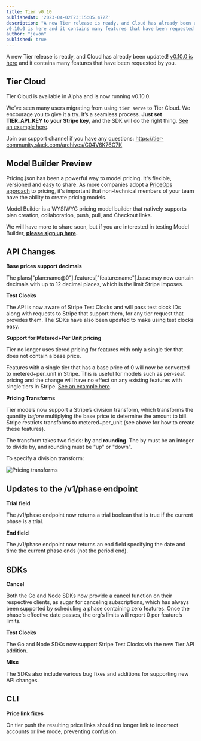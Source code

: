 ```yaml
---
title: Tier v0.10
publishedAt: '2023-04-02T23:15:05.472Z'
description: "A new Tier release is ready, and Cloud has already been updated!  
v0.10.0 is here and it contains many features that have been requested by you."
author: "jevon"
published: true
---
```


A new Tier release is ready, and Cloud has already been updated! [v0.10.0 is here](https://tier.run/releases) and it contains many features that have been requested by you.

## Tier Cloud

Tier Cloud is available in Alpha and is now running v0.10.0.

We’ve seen many users migrating from using `tier serve` to Tier Cloud. We encourage you to give it a try. It’s a seamless process. **Just set TIER_API_KEY to your Stripe key**, and the SDK will do the right thing. [See an example here](http://email.tier.run/e/c/eyJlIjoxMzM0NDAsImVtYWlsX2lkIjoiZXhhbXBsZSIsImhyZWYiOiJodHRwczovL2dpc3QuZ2l0aHViLmNvbS9qZXZvbi9hMjlmNmIxMGQyOTRlYjdmZDA2ZWE1YTRiNjdiMzUxNyIsInQiOjE2ODA0NzY4MzB9/86b6ba1feb36261a636e7128b43f88fb60883eea2a7e055a1afc285cf230a784).

Join our support channel if you have any questions: https://tier-community.slack.com/archives/C04V6K76G7K

## Model Builder Preview

Pricing.json has been a powerful way to model pricing. It's flexible, versioned and easy to share. As more companies adopt a [PriceOps approach](http://email.tier.run/e/c/eyJlIjoxMzM0NDAsImVtYWlsX2lkIjoiZXhhbXBsZSIsImhyZWYiOiJodHRwczovL3ByaWNlb3BzLm9yZyIsInQiOjE2ODA0NzY4MzB9/a0d139dfcdb532c7f5ed806a2ed5f33da6f98736c3db2fb0fe28df2fc1197a33) to pricing, it's important that non-technical members of your team have the ability to create pricing models.

Model Builder is a WYSIWYG pricing model builder that natively supports plan creation, collaboration, push, pull, and Checkout links.

We will have more to share soon, but if you are interested in testing Model Builder, [**please sign up here**](http://email.tier.run/e/c/eyJlIjoxMzM0NDAsImVtYWlsX2lkIjoiZXhhbXBsZSIsImhyZWYiOiJodHRwczovL3NoYXJlLmhzZm9ybXMuY29tLzFNVlV6bEI4RVJVbWNSV3A3R3phamJnZGp6NTIiLCJ0IjoxNjgwNDc2ODMwfQ/e77337ba2b444574bd536835edd7fa197e528a17caf2438cb6b24f6bdab16ec4)**.**

## API Changes

**Base prices support decimals**

The plans["plan:name@0"].features["feature:name"].base may now contain decimals with up to 12 decimal places, which is the limit Stripe imposes.

**Test Clocks**

The API is now aware of Stripe Test Clocks and will pass test clock IDs along with requests to Stripe that support them, for any tier request that provides them. The SDKs have also been updated to make using test clocks easy.

**Support for Metered+Per Unit pricing**

Tier no longer uses tiered pricing for features with only a single tier that does not contain a base price.

Features with a single tier that has a base price of 0 will now be converted to metered+per_unit in Stripe. This is useful for models such as per-seat pricing and the change will have no effect on any existing features with single tiers in Stripe. [See an example here](http://email.tier.run/e/c/eyJlIjoxMzM0NDAsImVtYWlsX2lkIjoiZXhhbXBsZSIsImhyZWYiOiJodHRwczovL2dpc3QuZ2l0aHViLmNvbS9qZXZvbi8zOTNhZTEzNTgzNjE2MDE0MDBjMDBmY2ZjYWZhMjBiNiIsInQiOjE2ODA0NzY4MzB9/0acaa7fb04f32de813210f9608db55cb499ffb2a93851ef473efb6aff05db3e1).

**Pricing Transforms**

Tier models now support a Stripe’s division transform, which transforms the quantity _before_ multiplying the base price to determine the amount to bill. Stripe restricts transforms to metered+per_unit (see above for how to create these features).

The transform takes two fields: **by** and **rounding**. The by must be an integer to divide by, and rounding must be "up" or "down".

To specify a division transform:

![Pricing transforms](../images/changelog/tier-v010/pricing-transforms.png)

## Updates to the /v1/phase endpoint

**Trial field**

The /v1/phase endpoint now returns a trial boolean that is true if the current phase is a trial.

**End field**

The /v1/phase endpoint now returns an end field specifying the date and time the current phase ends (not the period end).

## SDKs

**Cancel**

Both the Go and Node SDKs now provide a cancel function on their respective clients, as sugar for canceling subscriptions, which has always been supported by scheduling a phase containing zero features. Once the phase's effective date passes, the org's limits will report 0 per feature’s limits.

**Test Clocks**

The Go and Node SDKs now support Stripe Test Clocks via the new Tier API addition.

**Misc**

The SDKs also include various bug fixes and additions for supporting new API changes.

## CLI

**Price link fixes**

On tier push the resulting price links should no longer link to incorrect accounts or live mode, preventing confusion.

